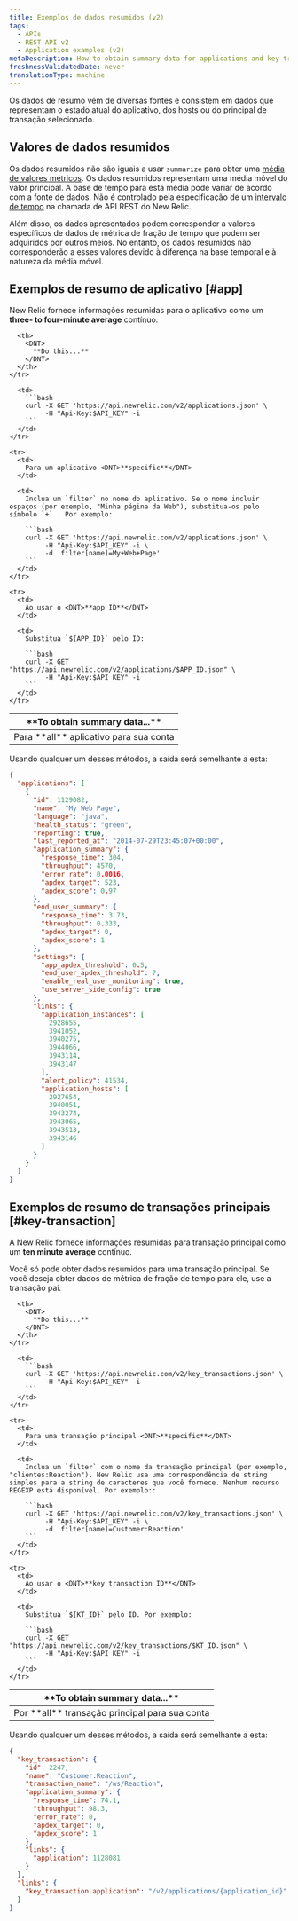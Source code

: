 ```yaml
---
title: Exemplos de dados resumidos (v2)
tags:
  - APIs
  - REST API v2
  - Application examples (v2)
metaDescription: How to obtain summary data for applications and key transactions by using New Relic's REST API v2.
freshnessValidatedDate: never
translationType: machine
---
```


Os dados de resumo vêm de diversas fontes e consistem em dados que representam o estado atual do aplicativo, dos hosts ou do principal de transação selecionado.

## Valores de dados resumidos

Os dados resumidos não são iguais a usar `summarize` para obter uma [média de valores métricos](/docs/apm/apis/requirements/calculating-average-metric-values-summarize). Os dados resumidos representam uma média móvel do valor principal. A base de tempo para esta média pode variar de acordo com a fonte de dados. Não é controlado pela especificação de um [intervalo de tempo](/docs/apm/apis/api-v2-examples/specifying-time-range-api-v2) na chamada de API REST do New Relic.

Além disso, os dados apresentados podem corresponder a valores específicos de dados de métrica de fração de tempo que podem ser adquiridos por outros meios. No entanto, os dados resumidos não corresponderão a esses valores devido à diferença na base temporal e à natureza da média móvel.

## Exemplos de resumo de aplicativo [#app]

New Relic fornece informações resumidas para o aplicativo como um <DNT>**three- to four-minute average**</DNT> contínuo.

<table>
  <thead>
    <tr>
      <th width={200}>
        <DNT>
          **To obtain summary data...**
        </DNT>
      </th>

      <th>
        <DNT>
          **Do this...**
        </DNT>
      </th>
    </tr>
  </thead>

  <tbody>
    <tr>
      <td>
        Para <DNT>**all**</DNT> aplicativo para sua conta
      </td>

      <td>
        ```bash
        curl -X GET 'https://api.newrelic.com/v2/applications.json' \
             -H "Api-Key:$API_KEY" -i
        ```
      </td>
    </tr>

    <tr>
      <td>
        Para um aplicativo <DNT>**specific**</DNT>
      </td>

      <td>
        Inclua um `filter` no nome do aplicativo. Se o nome incluir espaços (por exemplo, "Minha página da Web"), substitua-os pelo símbolo `+` . Por exemplo:

        ```bash
        curl -X GET 'https://api.newrelic.com/v2/applications.json' \
             -H "Api-Key:$API_KEY" -i \
             -d 'filter[name]=My+Web+Page'
        ```
      </td>
    </tr>

    <tr>
      <td>
        Ao usar o <DNT>**app ID**</DNT>
      </td>

      <td>
        Substitua `${APP_ID}` pelo ID:

        ```bash
        curl -X GET "https://api.newrelic.com/v2/applications/$APP_ID.json" \
             -H "Api-Key:$API_KEY" -i
        ```
      </td>
    </tr>
  </tbody>
</table>

Usando qualquer um desses métodos, a saída será semelhante a esta:

```json
{
  "applications": [
    {
      "id": 1129082,
      "name": "My Web Page",
      "language": "java",
      "health_status": "green",
      "reporting": true,
      "last_reported_at": "2014-07-29T23:45:07+00:00",
      "application_summary": {
        "response_time": 304,
        "throughput": 4570,
        "error_rate": 0.0016,
        "apdex_target": 523,
        "apdex_score": 0.97
      },
      "end_user_summary": {
        "response_time": 3.73,
        "throughput": 0.333,
        "apdex_target": 0,
        "apdex_score": 1
      },
      "settings": {
        "app_apdex_threshold": 0.5,
        "end_user_apdex_threshold": 7,
        "enable_real_user_monitoring": true,
        "use_server_side_config": true
      },
      "links": {
        "application_instances": [
          2928655,
          3941052,
          3940275,
          3944066,
          3943114,
          3943147
        ],
        "alert_policy": 41534,
        "application_hosts": [
          2927654,
          3940051,
          3943274,
          3943065,
          3943513,
          3943146
        ]
      }
    }
  ]
}
```

## Exemplos de resumo de transações principais [#key-transaction]

A New Relic fornece informações resumidas para transação principal como um <DNT>**ten minute average**</DNT> contínuo.

<Callout variant="important">
  Você só pode obter dados resumidos para uma transação principal. Se você deseja obter dados de métrica de fração de tempo para ele, use a transação pai.
</Callout>

<table>
  <thead>
    <tr>
      <th width={200}>
        <DNT>
          **To obtain summary data...**
        </DNT>
      </th>

      <th>
        <DNT>
          **Do this...**
        </DNT>
      </th>
    </tr>
  </thead>

  <tbody>
    <tr>
      <td>
        Por <DNT>**all**</DNT> transação principal para sua conta
      </td>

      <td>
        ```bash
        curl -X GET 'https://api.newrelic.com/v2/key_transactions.json' \
             -H "Api-Key:$API_KEY" -i
        ```
      </td>
    </tr>

    <tr>
      <td>
        Para uma transação principal <DNT>**specific**</DNT>
      </td>

      <td>
        Inclua um `filter` com o nome da transação principal (por exemplo, "clientes:Reaction"). New Relic usa uma correspondência de string simples para a string de caracteres que você fornece. Nenhum recurso REGEXP está disponível. Por exemplo::

        ```bash
        curl -X GET 'https://api.newrelic.com/v2/key_transactions.json' \
             -H "Api-Key:$API_KEY" -i \
             -d 'filter[name]=Customer:Reaction'
        ```
      </td>
    </tr>

    <tr>
      <td>
        Ao usar o <DNT>**key transaction ID**</DNT>
      </td>

      <td>
        Substitua `${KT_ID}` pelo ID. Por exemplo:

        ```bash
        curl -X GET "https://api.newrelic.com/v2/key_transactions/$KT_ID.json" \
             -H "Api-Key:$API_KEY" -i
        ```
      </td>
    </tr>
  </tbody>
</table>

Usando qualquer um desses métodos, a saída será semelhante a esta:

```json
{
  "key_transaction": {
    "id": 2247,
    "name": "Customer:Reaction",
    "transaction_name": "/ws/Reaction",
    "application_summary": {
      "response_time": 74.1,
      "throughput": 98.3,
      "error_rate": 0,
      "apdex_target": 0,
      "apdex_score": 1
    },
    "links": {
      "application": 1128081
    }
  },
  "links": {
    "key_transaction.application": "/v2/applications/{application_id}"
  }
}
```
